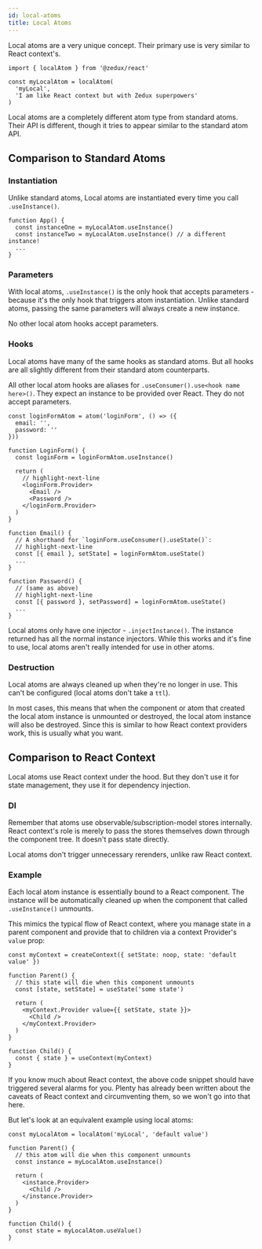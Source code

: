 ```yaml
---
id: local-atoms
title: Local Atoms
---
```



Local atoms are a very unique concept. Their primary use is very similar to React context's.

```tsx
import { localAtom } from '@zedux/react'

const myLocalAtom = localAtom(
  'myLocal',
  'I am like React context but with Zedux superpowers'
)
```

Local atoms are a completely different atom type from standard atoms. Their API is different, though it tries to appear similar to the standard atom API.

## Comparison to Standard Atoms

### Instantiation

Unlike standard atoms, Local atoms are instantiated every time you call `.useInstance()`.

```tsx
function App() {
  const instanceOne = myLocalAtom.useInstance()
  const instanceTwo = myLocalAtom.useInstance() // a different instance!
  ...
}
```

### Parameters

With local atoms, `.useInstance()` is the only hook that accepts parameters - because it's the only hook that triggers atom instantiation. Unlike standard atoms, passing the same parameters will always create a new instance.

No other local atom hooks accept parameters.

### Hooks

Local atoms have many of the same hooks as standard atoms. But all hooks are all slightly different from their standard atom counterparts.

All other local atom hooks are aliases for `.useConsumer().use<hook name here>()`. They expect an instance to be provided over React. They do not accept parameters.

```tsx
const loginFormAtom = atom('loginForm', () => ({
  email: '',
  password: ''
}))

function LoginForm() {
  const loginForm = loginFormAtom.useInstance()

  return (
    // highlight-next-line
    <loginForm.Provider>
      <Email />
      <Password />
    </loginForm.Provider>
  )
}

function Email() {
  // A shorthand for `loginForm.useConsumer().useState()`:
  // highlight-next-line
  const [{ email }, setState] = loginFormAtom.useState()
  ...
}

function Password() {
  // (same as above)
  // highlight-next-line
  const [{ password }, setPassword] = loginFormAtom.useState()
  ...
}
```

Local atoms only have one injector - `.injectInstance()`. The instance returned has all the normal instance injectors. While this works and it's fine to use, local atoms aren't really intended for use in other atoms.

### Destruction

Local atoms are always cleaned up when they're no longer in use. This can't be configured (local atoms don't take a `ttl`).

In most cases, this means that when the component or atom that created the local atom instance is unmounted or destroyed, the local atom instance will also be destroyed. Since this is similar to how React context providers work, this is usually what you want.

## Comparison to React Context

Local atoms use React context under the hood. But they don't use it for state management, they use it for dependency injection.

### DI

Remember that atoms use observable/subscription-model stores internally. React context's role is merely to pass the stores themselves down through the component tree. It doesn't pass state directly.

Local atoms don't trigger unnecessary rerenders, unlike raw React context.

### Example

Each local atom instance is essentially bound to a React component. The instance will be automatically cleaned up when the component that called `.useInstance()` unmounts.

This mimics the typical flow of React context, where you manage state in a parent component and provide that to children via a context Provider's `value` prop:

```tsx
const myContext = createContext({ setState: noop, state: 'default value' })

function Parent() {
  // this state will die when this component unmounts
  const [state, setState] = useState('some state')

  return (
    <myContext.Provider value={{ setState, state }}>
      <Child />
    </myContext.Provider>
  )
}

function Child() {
  const { state } = useContext(myContext)
}
```

If you know much about React context, the above code snippet should have triggered several alarms for you. Plenty has already been written about the caveats of React context and circumventing them, so we won't go into that here.

But let's look at an equivalent example using local atoms:

```tsx
const myLocalAtom = localAtom('myLocal', 'default value')

function Parent() {
  // this atom will die when this component unmounts
  const instance = myLocalAtom.useInstance()

  return (
    <instance.Provider>
      <Child />
    </instance.Provider>
  )
}

function Child() {
  const state = myLocalAtom.useValue()
}
```
